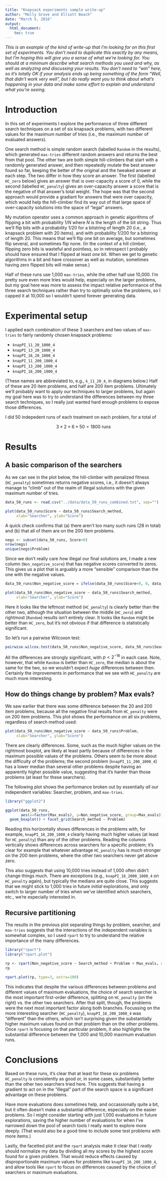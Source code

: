 ```yaml
---
title: "Knapsack experiments sample write-up"
author: "Molly Grove and Elliott Beach"
date: "March 5, 2016"
output: 
  html_document:
    toc: true
---
```


_This is an example of the kind of write-up that I'm looking for on this first set of experiments. You don't need to duplicate this exactly by any means, but I'm hoping this will give you a sense of what we're looking for. You should at a minimum describe what search methods you used and why, as well as analyzing and discussing your results. You don't need to "win" here, so it's totally OK if your analysis ends up being something of the form "Well, that didn't work very well", but I do really want you to think about what's happening in your data and make some effort to explain and understand what you're seeing._

# Introduction

In this set of experiments I explore the performance of three different search techniques on a set of six knapsack problems, with two different values for the maximum number of tries (i.e., the maximum number of evaluated answers).

One search method is simple random search (labelled `Random` in the results), which generated `max-tries` different random answers and returns the best from that pool. The other two are both simple hill-climbers that start with a randomly generated answer, and then repeatedly mutate the best answer found so far, keeping the better of the original and the tweaked answer at each step. The two differ in how they score an answer. The first (labelled `HC_zero` below) gives an answer that is over-capacity a score of 0, while the second (labelled `HC_penalty`) gives an over-capacity answer a score that is the negative of that answer's total weight. The hope was that the second approach would provide a gradiant for answers that were over capacity, which would help the hill-climber find its way out of that large space of over-capacity solutions into the space of "legal" answers.

My mutation operator uses a common approach in genetic algorithms of flipping a bit with probability $1/N$ where $N$ is the length of the bit string. Thus we'll flip bits with a probability $1/20$ for a bitstring of length 20 (i.e., a knapsack problem with 20 items), and with probability $1/200$ for a bitstring of length 20. This means that we'll flip one bit on average, but sometimes flip several, and sometimes flip none. (In the context of a hill climber, flipping zero bits is wasteful and pointless, so in retrospect I probably should have ensured that I flipped at least _one_ bit. When we get to genetic algorithms in a bit and have crossover as well as mutation, sometimes having zero flipped bits will make sense.)

Half of these runs use 1,000 `max-tries`, while the other half use 10,000. I'm pretty sure even more tries would help, especially on the larger problems, but my goal here was more to assess the impact relative performance of the three search techniques rather than try to optimally solve the problems, so I capped it at 10,000 so I wouldn't spend forever generating data.

# Experimental setup

I applied each combination of these 3 searchers and two values of `max-tries` to fairly randomly chosen knapsack problems:

* `knapPI_11_20_1000_4`
* `knapPI_13_20_1000_4` 
* `knapPI_16_20_1000_4`
* `knapPI_11_200_1000_4`
* `knapPI_13_200_1000_4`
* `knapPI_16_200_1000_4`

(These names are abbreviated to, e.g., `k_11_20_4`, in diagrams below.) Half of these are 20 item problems, and half are 200 item problems. Ultimately we'll probably want to apply our techniques to larger problems, but again my goal here was to try to understand the differences between my three search techniques, so I really just wanted hard enough problems to expose those differences.

I did 50 indepedent runs of each treatment on each problem, for a total of

$$3 \times 2 \times 6 \times 50 = 1800 \textrm{ runs}$$

# Results

## A basic comparison of the searchers

As we can see in the plot below, the hill-climber with penalized fitness (`HC_penalty`) sometimes returns negative scores, i.e., it doesn't always manage to "climb" out of the realm of illegal solutions with the given maximum number of tries.

```r
data_50_runs <- read.csv("../data/data_50_runs_combined.txt", sep="")

plot(data_50_runs$Score ~ data_50_runs$Search_method,
     xlab="Searcher", ylab="Score")
```

A quick check confirms that (a) there aren't too many such runs (28 in total) and (b) that all of them are on the 200 item problems.

```r
negs <- subset(data_50_runs, Score<0)
nrow(negs)
unique(negs$Problem)
```

Since we don't really care _how_ illegal our final solutions are, I made a new column (`Non_negative_score`) that has negative scores converted to zeros. This gives us a plot that is arguably a more "sensible" comparison than the one with the negative values.

```r
data_50_runs$Non_negative_score = ifelse(data_50_runs$Score<0, 0, data_50_runs$Score)

plot(data_50_runs$Non_negative_score ~ data_50_runs$Search_method,
     xlab="Searcher", ylab="Score")
```

Here it looks like the leftmost method (`HC_penalty`) is clearly better than the other two, although the situation between the middle (`HC_zero`) and rightmost (`Random`) results isn't entirely clear. It looks like `Random` might be better than `HC_zero`, but it's not obvious if that difference is statistically significant.

So let's run a pairwise Wilcoxon test:

```r
pairwise.wilcox.test(data_50_runs$Non_negative_score, data_50_runs$Search_method)
```

All the differences are strongly significant, with $p<2^{-16}$ in each case. Note, however, that while `Random` is better than `HC_zero`, the median is about the same for the two, so we wouldn't expect _huge_ differences between then. Certainly the improvements in performance that we see with `HC_penalty` are much more interesting.

## How do things change by problem? Max evals?

We saw earlier that there was some difference between the 20 and 200 item problems, because all the negative final results from `HC_penalty` were on 200 item problems. This plot shows the performance on all six problems, regardless of search method used:

```r
plot(data_50_runs$Non_negative_score ~ data_50_runs$Problem,
     xlab="Searcher", ylab="Score")
```

There are clearly differences. Some, such as the much higher values on the rightmost boxplot, are likely at least partly because of differences in the maximum possible values of the problems. Others seem to be more about the difficulty of the problems; the second problem (`knapPI_11_200_1000_4`) has a lower median than several other problems despite having an apparently higher possible value, suggesting that it's harder than those problems (at least for these searchers).

The following plot shows the performance broken out by essentially _all_ our independent variables: Searcher, problem, and `max-tries`.

```r
library("ggplot2")

ggplot(data_50_runs, 
       aes(x=factor(Max_evals), y=Non_negative_score, group=Max_evals)) + 
  geom_boxplot() + facet_grid(Search_method ~ Problem)
```

Reading this horizontally shows differences in the problems with, for example, `knapPI_16_200_1000_4` clearly having much higher values (at least for `HC_penalty`) than any of the other problems. Reading the columns vertically shows differences across searchers for a specific problem; it's clear for example that whatever advantage `HC_penalty` has is *much* stronger on the 200 item problems, where the other two searchers never get above zero.

This also suggests that using 10,000 tries instead of 1,000 often didn't change things much. There are exceptions (e.g., `knapPI_16_2000_1000_4` on `HC_penalty` again), but typically the medians are quite close. This suggests that we might stick to 1,000 tries in future _initial_ explorations, and only switch to larger number of tries when we've identified which searchers, etc., we're especially interested in.

## Recursive partitioning

The results in the previous plot separating things by problem, searcher, and `max-tries` suggests that the interactions of the independent variables is somewhat complex, so I used `rpart` to try to understand the relative importance of the many differences.

```r
library("rpart")
library("rpart.plot")

rp <- rpart(Non_negative_score ~ Search_method + Problem + Max_evals, data=data_50_runs)
rp

rpart.plot(rp, type=3, extra=100)
```

This indicates that despite the various differences between problems and different values of maximum evaluations, the choice of search searcher is the most important first-order difference, splitting on `HC_penalty` (on the right) vs. the other two searchers. After that split, though, the problems were the next most important factor along both branches. Focussing on the more interesting searcher (`HC_penalty`), `knapPI_16_200_1000_4` was "different" than the others, which isn't surprising given the substantially higher maximum values found on that problem than on the other problems. Once `rpart` is focusing on that particular problem, it also highlights the substantial difference between the 1,000 and 10,000 maximum evaluation runs.

# Conclusions

Based on these runs, it's clear that at least for these six problems `HC_penalty` is consistently as good or, in some cases, substantially better than the other two searchers tried here. This suggests that having a gradient to act on in the "illegal" part of the search space is a significant advantage on these problems.

Have more evaluations does sometimes help, and occassionally quite a bit, but it often doesn't make a substantial difference, especially on the easier problems. So I might consider starting with just 1,000 evaluations in future explorations, saving the higher number of evaluations for when I've narrowed down the pool of search tools I really want to explore more deeply. (That would also be a good time to include some test problems with more items.)

Laslty, the facetted plot and the `rpart` analysis make it clear that I _really_ should normalize my data by dividing all my scores by the highest score found for a given problem. That would reduce effects caused by disproportionate maximum values for problems like `knapPI_16_200_1000_4`, and allow tools like `rpart` to focus on differences caused by the choice of searchers or maximum evaluations.
